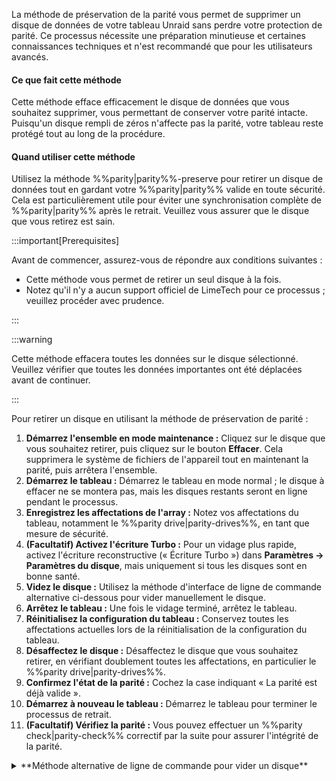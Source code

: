 La méthode de préservation de la parité vous permet de supprimer un disque de données de votre tableau Unraid sans perdre votre protection de parité. Ce processus nécessite une préparation minutieuse et certaines connaissances techniques et n'est recommandé que pour les utilisateurs avancés.

<h4>Ce que fait cette méthode</h4>

Cette méthode efface efficacement le disque de données que vous souhaitez supprimer, vous permettant de conserver votre parité intacte. Puisqu'un disque rempli de zéros n'affecte pas la parité, votre tableau reste protégé tout au long de la procédure.

<h4>Quand utiliser cette méthode</h4>

Utilisez la méthode %%parity|parity%%-preserve pour retirer un disque de données tout en gardant votre %%parity|parity%% valide en toute sécurité. Cela est particulièrement utile pour éviter une synchronisation complète de %%parity|parity%% après le retrait. Veuillez vous assurer que le disque que vous retirez est sain.

:::important\[Prerequisites]

Avant de commencer, assurez-vous de répondre aux conditions suivantes :

- Cette méthode vous permet de retirer un seul disque à la fois.
- Notez qu'il n'y a aucun support officiel de LimeTech pour ce processus ; veuillez procéder avec prudence.

:::

:::warning

Cette méthode effacera toutes les données sur le disque sélectionné. Veuillez vérifier que toutes les données importantes ont été déplacées avant de continuer.

:::

Pour retirer un disque en utilisant la méthode de préservation de parité :

1. **Démarrez l'ensemble en mode maintenance :** Cliquez sur le disque que vous souhaitez retirer, puis cliquez sur le bouton **Effacer**. Cela supprimera le système de fichiers de l'appareil tout en maintenant la parité, puis arrêtera l'ensemble.
2. **Démarrez le tableau :** Démarrez le tableau en mode normal ; le disque à effacer ne se montera pas, mais les disques restants seront en ligne pendant le processus.
3. **Enregistrez les affectations de l'array :** Notez vos affectations du tableau, notamment le %%parity drive|parity-drives%%, en tant que mesure de sécurité.
4. **(Facultatif) Activez l'écriture Turbo :** Pour un vidage plus rapide, activez l'écriture reconstructive (« Écriture Turbo ») dans **Paramètres → Paramètres du disque**, mais uniquement si tous les disques sont en bonne santé.
5. **Videz le disque :** Utilisez la méthode d'interface de ligne de commande alternative ci-dessous pour vider manuellement le disque.
6. **Arrêtez le tableau :** Une fois le vidage terminé, arrêtez le tableau.
7. **Réinitialisez la configuration du tableau :** Conservez toutes les affectations actuelles lors de la réinitialisation de la configuration du tableau.
8. **Désaffectez le disque :** Désaffectez le disque que vous souhaitez retirer, en vérifiant doublement toutes les affectations, en particulier le %%parity drive|parity-drives%%.
9. **Confirmez l'état de la parité :** Cochez la case indiquant « La parité est déjà valide ».
10. **Démarrez à nouveau le tableau :** Démarrez le tableau pour terminer le processus de retrait.
11. **(Facultatif) Vérifiez la parité :** Vous pouvez effectuer un %%parity check|parity-check%% correctif par la suite pour assurer l'intégrité de la parité.

<details>
  <summary>**Méthode alternative de ligne de commande pour vider un disque**</summary>

  Si vous êtes à l'aise avec l'utilisation de la ligne de commande Linux, vous pouvez vider manuellement votre disque en suivant les instructions suivantes. Assurez-vous de choisir la commande qui correspond à votre version d'Unraid.

  Comme le vidage d'un disque peut prendre de nombreuses heures, il est recommandé d'utiliser quelque chose comme le [Tmux Terminal Manager TTM plugin](https://forums.unraid.net/topic/183427/plugin-tmux-terminal-manager-ttm/) pour taper les commandes et vous assurer que la session reste active.

  **Pour Unraid 6.12 ou ultérieur :**

  1. D'abord, démontez le disque :
     ```bash
     umount /mnt/diskX
     ```
  2. Videz le disque avec la commande suivante :
     ```bash
     dd bs=1M if=/dev/zero of=/dev/mdXp1 status=progress
     ```

  **Pour Unraid 6.11 et antérieur :**

  1. Commencez par démonter le disque :
     ```bash
     umount /mnt/diskX
     ```
  2. Ensuite, utilisez cette commande pour vider le disque :
     ```bash
     dd bs=1M if=/dev/zero of=/dev/mdX status=progress
     ```

  :::note
  N'oubliez pas de remplacer `X` par le numéro spécifique du disque de données que vous retirez.
  :::

  :::caution
  Avant d'exécuter ces commandes, vérifiez bien le numéro du disque pour éviter d'effacer par erreur des données sur le mauvais disque.
  :::

  N'hésitez pas à visiter les [forums Unraid](https://forums.unraid.net/). Là-bas, vous pouvez trouver des ressources utiles et le soutien de la communauté.
</details>
